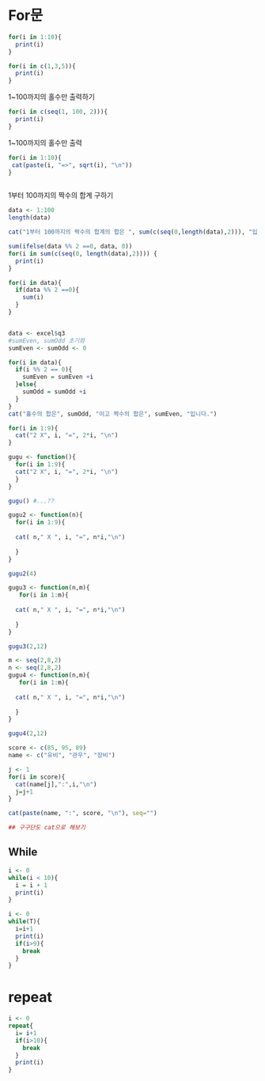 # For문

```r
for(i in 1:10){
  print(i)
}
```

```r
for(i in c(1,3,5)){
  print(i)
}
```

1\~100까지의 홀수만 출력하기

```r
for(i in c(seq(1, 100, 2))){
  print(i)
}
```

1\~100까지의 홀수만 출력

```r
for(i in 1:10){
 cat(paste(i, "=>", sqrt(i), "\n"))
}



```

1부터 100까지의 짝수의 합계 구하기

```r
data <- 1:100
length(data)

cat("1부터 100까지의 짝수의 합계의 합은 ", sum(c(seq(0,length(data),2))), "입니다.")


```

```r
sum(ifelse(data %% 2 ==0, data, 0))
for(i in sum(c(seq(0, length(data),2)))) {
  print(i)
}


```

```r
for(i in data){
  if(data %% 2 ==0){
    sum(i)
  }
}
```

```r

```

```r
data <- excel$q3
#sumEven, sumOdd 초기화 
sumEven <- sumOdd <- 0

for(i in data){
  if(i %% 2 == 0){
    sumEven = sumEven +i
  }else{
    sumOdd = sumOdd +i
  }
}
cat("홀수의 합은", sumOdd, "이고 짝수의 합은", sumEven, "입니다.")
```

```r
for(i in 1:9){
  cat("2 X", i, "=", 2*i, "\n")
}
```

```r
gugu <- function(){
  for(i in 1:9){
  cat("2 X", i, "=", 2*i, "\n")
  }
}
```

```r
gugu() #...??
```

```r
gugu2 <- function(n){
  for(i in 1:9){
    
  cat( n," X ", i, "=", n*i,"\n")
    
  }
}
```

```r
gugu2(4)
```

```r
gugu3 <- function(n,m){
   for(i in 1:m){
    
  cat( n," X ", i, "=", n*i,"\n")
    
  }
}
```

```r
gugu3(2,12)
```

```r
m <- seq(2,8,2)
n <- seq(2,8,2)
gugu4 <- function(n,m){
   for(i in 1:m){
    
  cat( n," X ", i, "=", n*i,"\n")
    
  }
}
```

```r
gugu4(2,12)
```

```r
score <- c(85, 95, 89)
name <- c("유비", "관우", "장비")

j <- 1
for(i in score){
  cat(name[j],":",i,"\n")
  j=j+1
}
```

```r
cat(paste(name, ":", score, "\n"), seq="")
```

```r
## 구구단도 cat으로 해보기 
```

## While

```r
i <- 0
while(i < 10){
  i = i + 1
  print(i)
}
```

```r
i <- 0
while(T){
  i=i+1
  print(i)
  if(i>9){
    break
  }
}
```

# repeat

```r
i <- 0
repeat{
  i= i+1
  if(i>10){
    break
  }
  print(i)
}
```
